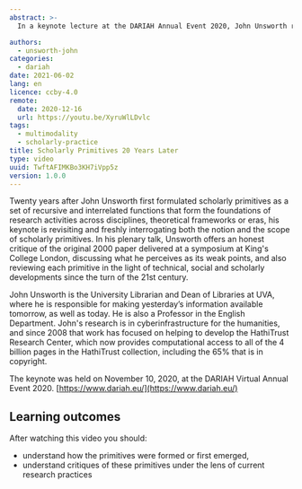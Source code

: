 ```yaml
---
abstract: >-
  In a keynote lecture at the DARIAH Annual Event 2020, John Unsworth revisited his seminal concept of scholarly primitives as the foundation of research activities across disciplines, theoretical frameworks or eras.

authors:
  - unsworth-john
categories:
  - dariah
date: 2021-06-02
lang: en
licence: ccby-4.0
remote:
  date: 2020-12-16
  url: https://youtu.be/XyruWlLDvlc
tags:
  - multimodality
  - scholarly-practice
title: Scholarly Primitives 20 Years Later
type: video
uuid: TwftAFIMKBo3KH7iVpp5z
version: 1.0.0
---
```


Twenty years after John Unsworth first formulated scholarly primitives as a set of recursive and interrelated functions that form the foundations of research activities across disciplines, theoretical frameworks or eras, his keynote is revisiting and freshly interrogating both the notion and the scope of scholarly primitives. In his plenary talk, Unsworth offers an honest critique of the original 2000 paper delivered at a symposium at King's College London, discussing what he perceives as its weak points, and also reviewing each primitive in the light of technical, social and scholarly developments since the turn of the 21st century.

John Unsworth is the University Librarian and Dean of Libraries at UVA, where he is responsible for making yesterday’s information available tomorrow, as well as today. He is also a Professor in the English Department. John's research is in cyberinfrastructure for the humanities, and since 2008 that work has focused on helping to develop the HathiTrust Research Center, which now provides computational access to all of the 4 billion pages in the HathiTrust collection, including the 65% that is in copyright.

The keynote was held on November 10, 2020, at the DARIAH Virtual Annual Event 2020. [https://www.dariah.eu/](https://www.dariah.eu/)

## Learning outcomes

After watching this video you should:

- understand how the primitives were formed or first emerged,
- understand critiques of these primitives under the lens of current research practices

<VideoCard
  title="Click to view"
  subtitle="Scholarly Primitives 20 Years Later"
  id="XyruWlLDvlc"
  image="/assets/images/cms/posts/john-unsworth-plenary/john-unsworth-keynote.png"
/>
